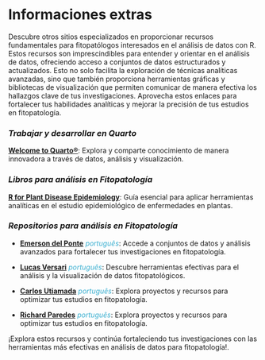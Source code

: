 # **Informaciones extras**

Descubre otros sitios especializados en proporcionar recursos fundamentales para fitopatólogos interesados en el análisis de datos con R. Estos recursos son imprescindibles para entender y orientar en el análisis de datos, ofreciendo acceso a conjuntos de datos estructurados y actualizados. Esto no solo facilita la exploración de técnicas analíticas avanzadas, sino que también proporciona herramientas gráficas y bibliotecas de visualización que permiten comunicar de manera efectiva los hallazgos clave de tus investigaciones. Aprovecha estos enlaces para fortalecer tus habilidades analíticas y mejorar la precisión de tus estudios en fitopatología.



### *Trabajar y desarrollar en Quarto*
[**Welcome to Quarto®**](https://quarto.org/): Explora y comparte conocimiento de manera innovadora a través de datos, análisis y visualización.

### *Libros para análisis en Fitopatología*
[**R for Plant Disease Epidemiology**](https://r4pde.net/): Guía esencial para aplicar herramientas analíticas en el estudio epidemiológico de enfermedades en plantas.

### *Repositorios para análisis en Fitopatología*

- [**Emerson del Ponte**](https://github.com/emdelponte?tab=repositories) [_português_]{style="color:#3aafd0;"}: Accede a conjuntos de datos y análisis avanzados para fortalecer tus investigaciones en fitopatología.
  
- [**Lucas Versari**](https://github.com/LVersari) [_português_]{style="color:#3aafd0;"}: Descubre herramientas efectivas para el análisis y la visualización de datos fitopatológicos.
  
- [**Carlos Utiamada**](https://carlosutiamada.github.io/Projeto-Final/) [_português_]{style="color:#3aafd0;"}: Explora proyectos y recursos para optimizar tus estudios en fitopatología.

- [**Richard Paredes**](https://richardpares.github.io/Ferrugem-Cafeeiro/docs/) [_português_]{style="color:#3aafd0;"}: Explora proyectos y recursos para optimizar tus estudios en fitopatología.



¡Explora estos recursos y continúa fortaleciendo tus investigaciones con las herramientas más efectivas en análisis de datos para fitopatología!.